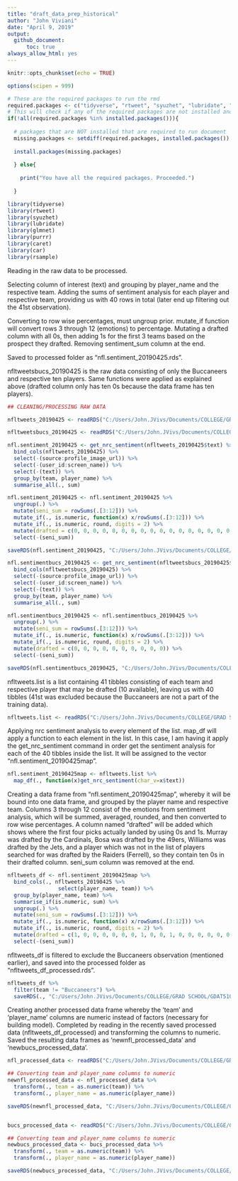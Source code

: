 ```yaml
---
title: "draft_data_prep_historical"
author: "John Viviani"
date: "April 9, 2019"
output: 
  github_document:
      toc: true
always_allow_html: yes
---
```


```r
knitr::opts_chunk$set(echo = TRUE)

options(scipen = 999)
```


```r
# These are the required packages to run the rmd
required.packages <- c("tidyverse", "rtweet", "syuzhet", "lubridate", "glmnet", "broom", "tidypredict", "purrr", "caret", "car", "rsample")
# This will check if any of the required packages are not installed and install them.
if(!all(required.packages %in% installed.packages())){
  
  # packages that are NOT installed that are required to run document
  missing.packages <- setdiff(required.packages, installed.packages())
  
  install.packages(missing.packages)
  
  } else{
  
    print("You have all the required packages. Proceeded.")
  
  }

library(tidyverse)
library(rtweet)
library(syuzhet)
library(lubridate)
library(glmnet)
library(purrr)
library(caret)
library(car)
library(rsample)

```

Reading in the raw data to be processed.

Selecting column of interest (text) and grouping by player_name and the respective team. Adding the sums of sentiment analysis for each player and respective team, providing us with 40 rows in total (later end up filtering out the 41st observation).

Converting to row wise percentages, must ungroup prior. mutate_if function will convert rows 3 through 12 (emotions) to percentage. Mutating a drafted column with all 0s, then adding 1s for the first 3 teams based on the prospect they drafted. Removing sentiment_sum column at the end. 

Saved to processed folder as "nfl.sentiment_20190425.rds".

nfltweetsbucs_20190425 is the raw data consisting of only the Buccaneers and respective ten players. Same functions were applied as explained above (drafted column only has ten 0s because the data frame has ten players).

```r
## CLEANING/PROCESSING RAW DATA

nfltweets_20190425 <- readRDS("C:/Users/John.JVivs/Documents/COLLEGE/GRAD SCHOOL/GDAT510/JohnV_FinalProject/data/raw/nfltweets_20190425.rds")

nfltweetsbucs_20190425 <- readRDS("C:/Users/John.JVivs/Documents/COLLEGE/GRAD SCHOOL/GDAT510/JohnV_FinalProject/data/raw/nfltweetsbucs_20190425.rds")

nfl.sentiment_20190425 <- get_nrc_sentiment(nfltweets_20190425$text) %>% 
  bind_cols(nfltweets_20190425) %>% 
  select(-(source:profile_image_url)) %>%
  select(-(user_id:screen_name)) %>%
  select(-(text)) %>%
  group_by(team, player_name) %>%
  summarise_all(., sum)

nfl.sentiment_20190425 <- nfl.sentiment_20190425 %>%
  ungroup(.) %>%
  mutate(seni_sum = rowSums(.[3:12])) %>%
  mutate_if(., is.numeric, function(x) x/rowSums(.[3:12])) %>%
  mutate_if(., is.numeric, round, digits = 2) %>%
  mutate(drafted = c(0, 0, 0, 0, 0, 0, 0, 0, 0, 0, 0, 0, 0, 0, 0, 0, 0, 0, 0, 0, 0, 0, 0, 0, 0, 0, 0, 0, 0, 0, 0, 0, 0, 0, 0, 0, 0, 0, 0, 0, 0)) %>%
  select(-(seni_sum)) 

saveRDS(nfl.sentiment_20190425, "C:/Users/John.JVivs/Documents/COLLEGE/GRAD SCHOOL/GDAT510/JohnV_FinalProject/data/processed/nfl.sentiment_20190425.rds")

nfl.sentimentbucs_20190425 <- get_nrc_sentiment(nfltweetsbucs_20190425$text) %>% 
  bind_cols(nfltweetsbucs_20190425) %>% 
  select(-(source:profile_image_url)) %>%
  select(-(user_id:screen_name)) %>%
  select(-(text)) %>%
  group_by(team, player_name) %>%
  summarise_all(., sum)

nfl.sentimentbucs_20190425 <- nfl.sentimentbucs_20190425 %>%
  ungroup(.) %>%
  mutate(seni_sum = rowSums(.[3:12])) %>%
  mutate_if(., is.numeric, function(x) x/rowSums(.[3:12])) %>%
  mutate_if(., is.numeric, round, digits = 2) %>%
  mutate(drafted = c(0, 0, 0, 0, 0, 0, 0, 0, 0, 0)) %>%
  select(-(seni_sum))

saveRDS(nfl.sentimentbucs_20190425, "C:/Users/John.JVivs/Documents/COLLEGE/GRAD SCHOOL/GDAT510/JohnV_FinalProject/data/processed/nfl.sentimentbucs_20190425.rds")

```

nfltweets.list is a list containing 41 tibbles consisting of each team and respective player that may be drafted (10 available), leaving us with 40 tibbles (41st was excluded because the Buccaneers are not a part of the training data).

```r

nfltweets.list <- readRDS("C:/Users/John.JVivs/Documents/COLLEGE/GRAD SCHOOL/GDAT510/JohnV_FinalProject/data/raw/nfltweets.list.rds")

```

Applying nrc sentiment analysis to every element of the list. map_df will apply a function to each element in the list. In this case, I am having it apply the get_nrc_sentiment command in order get the sentiment analysis for each of the 40 tibbles inside the list. It will be assigned to the vector "nfl.sentiment_20190425map".

```r

nfl.sentiment_20190425map <- nfltweets.list %>%
  map_df(., function(x)get_nrc_sentiment(char_v=x$text)) 

```

Creating a data frame from "nfl.sentiment_20190425map", whereby it will be bound into one data frame, and grouped by the player name and respective team. Columns 3 through 12 consist of the emotions from sentiment analysis, which will be summed, averaged, rounded, and then converted to row wise percentages. A column named "drafted" will be added which shows where the first four picks actually landed by using 0s and 1s. Murray was drafted by the Cardinals, Bosa was drafted by the 49ers, Williams was drafted by the Jets, and a player which was not in the list of players searched for was drafted by the Raiders (Ferrell), so they contain ten 0s in their drafted column. seni_sum column was removed at the end.

```r

nfltweets_df <- nfl.sentiment_20190425map %>%
  bind_cols(., nfltweets_20190425 %>%
                select(player_name, team)) %>% 
  group_by(player_name, team) %>%
  summarise_if(is.numeric, sum) %>%
  ungroup(.) %>%
  mutate(seni_sum = rowSums(.[3:12])) %>%
  mutate_if(., is.numeric, function(x) x/rowSums(.[3:12])) %>%
  mutate_if(., is.numeric, round, digits = 2) %>%
  mutate(drafted = c(1, 0, 0, 0, 0, 0, 0, 1, 0, 0, 1, 0, 0, 0, 0, 0, 0, 0, 0, 0, 0, 0, 0, 0, 0, 0, 0, 0, 0, 0, 0, 0, 0, 0, 0, 0, 0, 0, 0, 0, 0)) %>%
  select(-(seni_sum))

```

nfltweets_df is filtered to exclude the Buccaneers observation (mentioned earlier), and saved into the processed folder as "nfltweets_df_processed.rds".

```r

nfltweets_df %>%
  filter(team != "Buccaneers") %>% 
  saveRDS(., "C:/Users/John.JVivs/Documents/COLLEGE/GRAD SCHOOL/GDAT510/JohnV_FinalProject/data/processed/nfltweets_df_processed.rds")

```

Creating another processed data frame whereby the 'team' and 'player_name' columns are numeric instead of factors (necessary for building model). Completed by reading in the recently saved processed data (nfltweets_df_processed) and transforming the columns to numeric. Saved the resulting data frames as 'newnfl_processed_data' and 'newbucs_processed_data'.

```r

nfl_processed_data <- readRDS("C:/Users/John.JVivs/Documents/COLLEGE/GRAD SCHOOL/GDAT510/JohnV_FinalProject/data/processed/nfltweets_df_processed.rds")

## Converting team and player_name columns to numeric
newnfl_processed_data <- nfl_processed_data %>%
  transform(., team = as.numeric(team)) %>%
  transform(., player_name = as.numeric(player_name))

saveRDS(newnfl_processed_data, "C:/Users/John.JVivs/Documents/COLLEGE/GRAD SCHOOL/GDAT510/JohnV_FinalProject/data/processed/newnfl_processed_data.rds")


bucs_processed_data <- readRDS("C:/Users/John.JVivs/Documents/COLLEGE/GRAD SCHOOL/GDAT510/JohnV_FinalProject/data/processed/nfl.sentimentbucs_20190425.rds") 

## Converting team and player_name columns to numeric
newbucs_processed_data <- bucs_processed_data %>%
  transform(., team = as.numeric(team)) %>%
  transform(., player_name = as.numeric(player_name))

saveRDS(newbucs_processed_data, "C:/Users/John.JVivs/Documents/COLLEGE/GRAD SCHOOL/GDAT510/JohnV_FinalProject/data/processed/newbucs_processed_data.rds")



```

